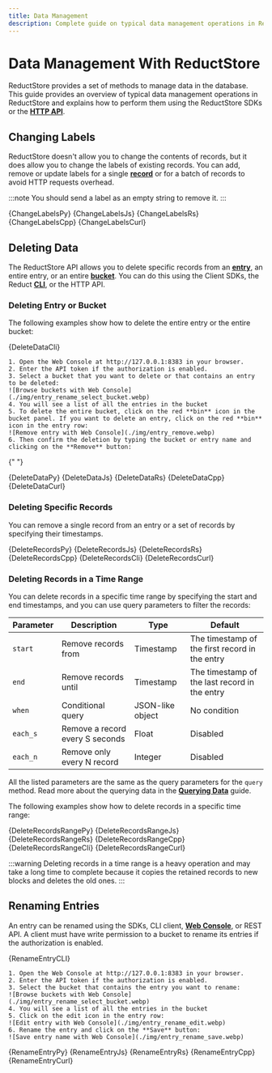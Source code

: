 ```yaml
---
title: Data Management
description: Complete guide on typical data management operations in ReductStore.
---
```



<head>
  <link
    rel="canonical"
    href="https://www.reduct.store/docs/guides/data-management"
  />
</head>

# Data Management With ReductStore

ReductStore provides a set of methods to manage data in the database. This guide provides an overview of typical data management operations in ReductStore and explains how to perform them using the ReductStore SDKs or the **[HTTP API](../glossary#http-api)**.

## Changing Labels

ReductStore doesn't allow you to change the contents of records, but it does allow you to change the labels of existing records.
You can add, remove or update labels for a single **[record](../glossary#record)** or for a batch of records to avoid HTTP requests overhead.

:::note
You should send a label as an empty string to remove it.
:::


<Tabs>
  <TabItem value="Python">
    <CodeBlock language="python">{ChangeLabelsPy}</CodeBlock>
  </TabItem>
  <TabItem value="JavaScript">
    <CodeBlock language="javascript">{ChangeLabelsJs}</CodeBlock>
  </TabItem>
  <TabItem value="Rust">
    <CodeBlock language="rust">{ChangeLabelsRs}</CodeBlock>
  </TabItem>
  <TabItem value="C++">
    <CodeBlock language="cpp">{ChangeLabelsCpp}</CodeBlock>
  </TabItem>
  <TabItem value="cURL">
    <CodeBlock language="bash">{ChangeLabelsCurl}</CodeBlock>
  </TabItem>
</Tabs>

## Deleting Data

The ReductStore API allows you to delete specific records from an **[entry](../glossary#entry)**, an entire entry, or an entire **[bucket](../glossary#bucket)**.
You can do this using the Client SDKs, the Reduct **[CLI](../glossary#cli)**, or the HTTP API.

### Deleting Entry or Bucket

The following examples show how to delete the entire entry or the entire bucket:


<Tabs>
  <TabItem value="CLI">
    <CodeBlock language="bash">{DeleteDataCli}</CodeBlock>
  </TabItem>

  <TabItem value="Web Console">

    1. Open the Web Console at http://127.0.0.1:8383 in your browser.
    2. Enter the API token if the authorization is enabled.
    3. Select a bucket that you want to delete or that contains an entry to be deleted:
    ![Browse buckets with Web Console](./img/entry_rename_select_bucket.webp)
    4. You will see a list of all the entries in the bucket
    5. To delete the entire bucket, click on the red **bin** icon in the bucket panel. If you want to delete an entry, click on the red **bin** icon in the entry row:
    ![Remove entry with Web Console](./img/entry_remove.webp)
    6. Then confirm the deletion by typing the bucket or entry name and clicking on the **Remove** button:

  </TabItem>

{" "}

<TabItem value="Python">
  <CodeBlock language="python">{DeleteDataPy}</CodeBlock>
</TabItem>
<TabItem value="JavaScript">
  <CodeBlock language="javascript">{DeleteDataJs}</CodeBlock>
</TabItem>
<TabItem value="Rust">
  <CodeBlock language="rust">{DeleteDataRs}</CodeBlock>
</TabItem>
<TabItem value="C++">
  <CodeBlock language="cpp">{DeleteDataCpp}</CodeBlock>
</TabItem>

  <TabItem value="cURL">
    <CodeBlock language="bash">{DeleteDataCurl}</CodeBlock>
  </TabItem>
</Tabs>

### Deleting Specific Records

You can remove a single record from an entry or a set of records by specifying their timestamps.


<Tabs>
  <TabItem value="Python">
    <CodeBlock language="python">{DeleteRecordsPy}</CodeBlock>
  </TabItem>
  <TabItem value="JavaScript">
    <CodeBlock language="javascript">{DeleteRecordsJs}</CodeBlock>
  </TabItem>
  <TabItem value="Rust">
    <CodeBlock language="rust">{DeleteRecordsRs}</CodeBlock>
  </TabItem>
  <TabItem value="C++">
    <CodeBlock language="cpp">{DeleteRecordsCpp}</CodeBlock>
  </TabItem>
  <TabItem value="CLI">
    <CodeBlock language="bash">{DeleteRecordsCli}</CodeBlock>
  </TabItem>
  <TabItem value="cURL">
    <CodeBlock language="bash">{DeleteRecordsCurl}</CodeBlock>
  </TabItem>
</Tabs>

### Deleting Records in a Time Range

You can delete records in a specific time range by specifying the start and end timestamps, and you can use query parameters to filter the records:

| Parameter | Description                     | Type             | Default                                        |
| --------- | ------------------------------- | ---------------- | ---------------------------------------------- |
| `start`   | Remove records from             | Timestamp        | The timestamp of the first record in the entry |
| `end`     | Remove records until            | Timestamp        | The timestamp of the last record in the entry  |
| `when`    | Conditional query               | JSON-like object | No condition                                   |
| `each_s`  | Remove a record every S seconds | Float            | Disabled                                       |
| `each_n`  | Remove only every N record      | Integer          | Disabled                                       |

All the listed parameters are the same as the query parameters for the `query` method. Read more about the querying data in the **[Querying Data](data-querying.mdx#filter-parameters)** guide.

The following examples show how to delete records in a specific time range:


<Tabs>
  <TabItem value="Python">
    <CodeBlock language="python">{DeleteRecordsRangePy}</CodeBlock>
  </TabItem>
  <TabItem value="JavaScript">
    <CodeBlock language="javascript">{DeleteRecordsRangeJs}</CodeBlock>
  </TabItem>
  <TabItem value="Rust">
    <CodeBlock language="rust">{DeleteRecordsRangeRs}</CodeBlock>
  </TabItem>
  <TabItem value="C++">
    <CodeBlock language="cpp">{DeleteRecordsRangeCpp}</CodeBlock>
  </TabItem>
  <TabItem value="CLI">
    <CodeBlock language="bash">{DeleteRecordsRangeCli}</CodeBlock>
  </TabItem>
  <TabItem value="cURL">
    <CodeBlock language="bash">{DeleteRecordsRangeCurl}</CodeBlock>
  </TabItem>
</Tabs>

:::warning
Deleting records in a time range is a heavy operation and may take a long time to complete because it copies the retained records to new blocks and deletes the old ones.
:::

## Renaming Entries

An entry can be renamed using the SDKs, CLI client, **[Web Console](../glossary#web-console)**, or REST API. A client must have write permission to a bucket to rename its entries if the authorization is enabled.


<Tabs>
  <TabItem value="CLI">
    <CodeBlock language="shell">{RenameEntryCLI}</CodeBlock>
  </TabItem>

  <TabItem value="Web Console">

    1. Open the Web Console at http://127.0.0.1:8383 in your browser.
    2. Enter the API token if the authorization is enabled.
    3. Select the bucket that contains the entry you want to rename:
    ![Browse buckets with Web Console](./img/entry_rename_select_bucket.webp)
    4. You will see a list of all the entries in the bucket
    5. Click on the edit icon in the entry row:
    ![Edit entry with Web Console](./img/entry_rename_edit.webp)
    6. Rename the entry and click on the **Save** button:
    ![Save entry name with Web Console](./img/entry_rename_save.webp)

  </TabItem>

  <TabItem value="Python">
    <CodeBlock language="python">{RenameEntryPy}</CodeBlock>
  </TabItem>
  <TabItem value="JavaScript">
    <CodeBlock language="javascript">{RenameEntryJs}</CodeBlock>
  </TabItem>
  <TabItem value="Rust">
    <CodeBlock language="rust">{RenameEntryRs}</CodeBlock>
  </TabItem>
  <TabItem value="C++">
    <CodeBlock language="cpp">{RenameEntryCpp}</CodeBlock>
  </TabItem>
  <TabItem value="cURL">
    <CodeBlock language="bash">{RenameEntryCurl}</CodeBlock>
  </TabItem>
</Tabs>
